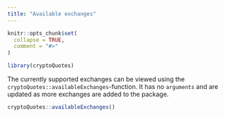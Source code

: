 ```yaml
---
title: "Available exchanges"
---
```


```r
knitr::opts_chunk$set(
  collapse = TRUE,
  comment = "#>"
)
```

```r
library(cryptoQuotes)
```

The currently supported exchanges can be viewed using the `cryptoQuotes::availableExchanges`-function. It has no `arguments` and are updated as more exchanges are added to the package.

```r
cryptoQuotes::availableExchanges()
```

